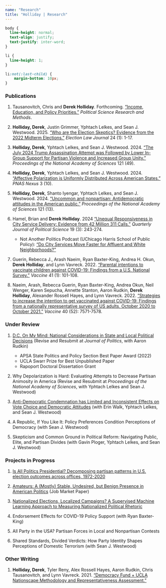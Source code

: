 ```yaml
---
name: "Research"
title: "Holliday | Research"
---
```


<style>
  .title{
    display: none;
  }
</style>

<link rel="stylesheet" href="styles.css" type="text/css">

```css
body {
  line-height: normal;
  text-align: justify;
  text-justify: inter-word;
}

li {
  line-height: 1;
}

li:not(:last-child) {
    margin-bottom: 10px;
}
```

### Publications



1. Tausanovitch, Chris and **Derek Holliday**. Forthcoming. <a href="https://doi.org/10.1017/psrm.2024.71" target="_blank">"Income, Education, and Policy Priorities."</a> *Political Science Research and Methods*.

2. **Holliday, Derek**, Justin Grimmer, Yphtach Lelkes, and Sean J. Westwood. 2025. <a href="https://www.liebertpub.com/doi/abs/10.1089/elj.2024.0010" target="_blank">"Who are the Election Skeptics? Evidence from the 2022 Midterm Elections."</a> *Election Law Journal* 24 (1): 1-17.

3. **Holliday, Derek**, Yphtach Lelkes, and Sean J. Westwood. 2024. <a href="https://www.pnas.org/doi/10.1073/pnas.2414689121" target="_blank">"The July 2024 Trump Assassination Attempt was Followed by Lower In-Group Support for Partisan Violence and Increased Group Unity."</a> *Proceedings of the National Academy of Sciences* 121 (49).

4. **Holliday, Derek**, Yphtach Lelkes, and Sean J. Westwood. 2024. <a href="https://doi.org/10.1093/pnasnexus/pgae310" target="_blank">"Affective Polarization is Uniformly Distributed Across American States."</a> *PNAS Nexus* 3 (10).

5. **Holliday, Derek**, Shanto Iyengar, Yphtach Lelkes, and Sean J. Westwood. 2024. <a href="https://www.pnas.org/doi/10.1073/pnas.2313013121" target="_blank">"Uncommon and nonpartisan: Antidemocratic attitudes in the American public."</a> *Proceedings of the National Academy of Sciences* 121 (13).

6. Hamel, Brian and **Derek Holliday**. 2024 <a href="http://dx.doi.org/10.1561/100.00022089" target="_blank">"Unequal Responsiveness in City Service Delivery: Evidence from 42 Million 311 Calls."</a> *Quarterly Journal of Political Science* 19 (3): 243-274.

    + Not Another Politics Podcast (UChicago Harris School of Public Policy): <a href="https://podcasts.apple.com/us/podcast/do-city-services-move-faster-for-affluent-and-white/id1496412542?i=1000661775943" target="_blank">"Do City Services Move Faster for Affluent and White Neighborhoods?"</a>

7. Guerin, Rebecca J., Arash Naeim, Ryan Baxter-King, Andrea H. Okun, **Derek Holliday**, and Lynn Vavreck. 2022. <a href="https://doi.org/10.1016/j.vaccine.2022.11.001" target="_blank">"Parental intentions to vaccinate children against COVID-19: Findings from a U.S. National Survey."</a> *Vaccine* 41 (1): 101-108.

8. Naeim, Arash, Rebecca Guerin, Ryan Baxter-King, Andrea Okun, Neil Wenger, Karen Sepucha, Annette Stanton, Aaron Rudkin, **Derek Holliday**, Alexander Rossell Hayes, and Lynn Vavreck. 2022. <a href="https://doi.org/10.1016/j.vaccine.2022.09.024" target="_blank">"Strategies to increase the intention to get vaccinated against COVID-19: Findings from a nationally representative survey of US adults, October 2020 to October 2021."</a> *Vaccine* 40 (52): 7571-7578.

### Under Review

1. <a href="deholliday.github.io/pdfs/nationalization_conjoint_merged.pdf" target="_blank">D.C. On My Mind: National Considerations in State and Local Political Decisions</a> (Revise and Resubmit at *Journal of Politics*, with Aaron Rudkin)

    + APSA State Politics and Policy Section Best Paper Award (2022)
    + UCLA Swarr Prize for Best Unpublished Paper
    + Rapoport Doctoral Dissertation Grant

2. Why Depolarization is Hard: Evaluating Attempts to Decrease Partisan Animosity in America (Revise and Resubmit at *Proceedings of the National Academy of Sciences*, with Yphtach Lelkes and Sean J. Westwood)

3. <a href="https://osf.io/preprints/osf/qacmr" target="_blank">Anti-Democratic Condemnation has Limited and Inconsistent Effects on Vote Choice and Democratic Attitudes</a> (with Erin Walk, Yphtach Lelkes, and Sean J. Westwood)

4. A Republic, If You Like It: Policy Preferences Condition Perceptions of Democracy (with Sean J. Westwood)

5. Skepticism and Common Ground in Political Reform: Navigating Public, Elite, and Partisan Divides (with Gavin Ploger, Yphtach Lelkes, and Sean J. Westwood)


### Projects in Progress

1. <a href="deholliday.github.io/pdfs/Holliday_JMP_v09012023.pdf" target="_blank">Is All Politics Presidential? Decomposing partisan patterns in U.S. election outcomes across offices, 1972-2020</a>

2. <a href="deholliday.github.io/pdfs/Holliday_JMP_v09102024.pdf" target="_blank">Amateurs: A (Mostly) Stable, Undesired, but Benign Presence in American Politics</a> (Job Market Paper)

3. <a href="deholliday.github.io/pdfs/holliday_nationalizedrhetoric_09112022.pdf" target="_blank">Nationalized Elections, Localized Campaigns? A Supervised Machine Learning Approach to Measuring Nationalized Political Rhetoric</a>

4. Endorsement Effects for COVID-19 Policy Support (with Ryan Baxter-King)

5. All Party in the USA? Partisan Forces in Local and Nonpartisan Contests

6. Shared Standards, Divided Verdicts: How Party Identity Shapes Perceptions of Domestic Terrorism (with Sean J. Westwood)


### Other Writing

1. **Holliday, Derek**, Tyler Reny, Alex Rossell Hayes, Aaron Rudkin, Chris Tausanovitch, and Lynn Vavreck. 2021. <a href="https://www.voterstudygroup.org/uploads/reports/Data/Nationscape-Methodology-Representative-Assessment-2021Dec.pdf" target="_blank">"Democracy Fund + UCLA Nationscape Methodology and Representativeness Assessment."</a>